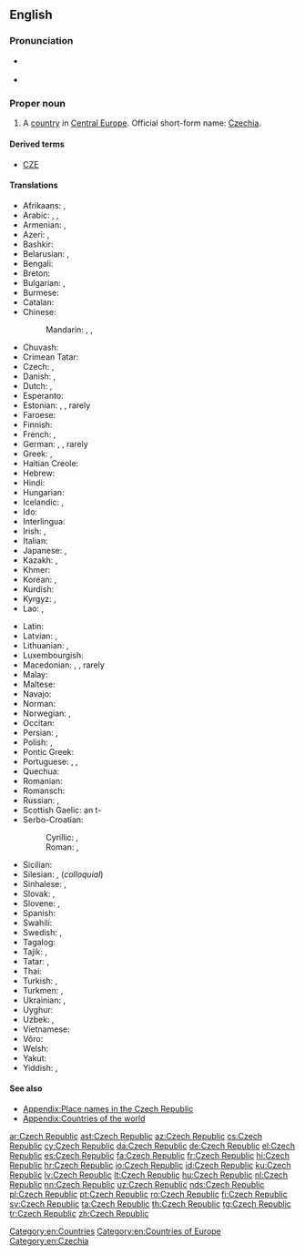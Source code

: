 ==English==
{{wikipedia}}

===Pronunciation===
* {{a|UK|US}} {{IPA|/ˈtʃɛk ɹ‌ɪˈpʌblɪk/|lang=en}}
* {{audio|en-us-Czech Republic.ogg|Audio (US)|lang=en}}

===Proper noun===
{{en-proper noun|head=the [[Czech]] [[republic|Republic]]}}

# A [[country]] in [[Central Europe]]. Official short-form name: [[Czechia]].

====Derived terms====
* [[CZE]]

====Translations====
{{trans-top|country in Central Europe}}
* Afrikaans: {{t|af|Tsjeggiese Republiek}}, {{t|af|Tsjeggië}}
* Arabic: {{t|ar|جُمْهُورِيَّة اَلتّْشِيك|f|tr=jumhūriyyat at-tšik}}, {{t|ar|اَلتّْشِيك|m}}, {{t|ar|اَلتّْشِيك|m|tr=at-tšek}}
* Armenian: {{t|hy|Չեխիայի Հանրապետություն|sc=Armn}}, {{t|hy|Չեխիա|sc=Armn}}
* Azeri: {{t|az|Çex Respublikası}}, {{t+|az|Çexiya}}
* Bashkir: {{t|ba|Чехия|sc=Cyrl}}
* Belarusian: {{t|be|Чэ́шская рэспу́бліка|f|sc=Cyrl}}, {{t|be|Чэ́хія|f|sc=Cyrl}}
* Bengali: {{t|bn|চেক প্রজাতন্ত্র|tr=cek prôjatôntrô|sc=Beng}}
* Breton: {{t|br|Republik Tchek}}
* Bulgarian: {{t|bg|Че́шка репу́блика|f|sc=Cyrl}}, {{t+|bg|Че́хия|f|sc=Cyrl}}
* Burmese: {{t|my|ချက်သမ္မတနိုင်ငံ|sc=Mymr}}
* Catalan: {{t|ca|República Txeca|f}}
* Chinese:
*: Mandarin: {{t+|cmn|捷克共和國|sc=Hani}}, {{t|cmn|捷克共和国|tr=Jiékè gònghéguó|sc=Hani}}, {{t+|cmn|捷克|tr=Jiékè|sc=Hani}}
* Chuvash: {{t|cv|Чех Республики|sc=Cyrl}}
* Crimean Tatar: {{t|crh|Çeh Cumhuriyeti}}
* Czech: {{t+|cs|Česká republika|f}}, {{t+|cs|Česko|n}}
* Danish: {{t+|da|Den Tjekkiske Republik}}, {{t+|da|Tjekkiet}}
* Dutch: {{t+|nl|Tsjechische Republiek}}, {{t+|nl|Tsjechië|n}}
* Esperanto: {{t|eo|Ĉeĥa Respubliko}}
* Estonian: {{t|et|Tšehhi Vabariik}}, {{t+|et|Tšehhi}}, rarely {{t|et|Tšehhimaa}}
* Faroese: {{t|fo|Kekska lýðveldið|n}}
* Finnish: {{t+|fi|Tšekin tasavalta}}
* French: {{t+|fr|République tchèque|f}}, {{t+|fr|Tchéquie|f}}
* German: {{t+|de|Tschechische Republik|f}}, {{t+|de|Tschechien|n}}, rarely {{t+|de|Tschechei|f}}
* Greek: {{t|el|Δημοκρατία της Τσεχίας|f|sc=Grek}}, {{t+|el|Τσεχία|f|sc=Grek}}
* Haitian Creole: {{t|ht|Repiblik Tcheki}}
* Hebrew: {{t|he|הרפובליקה הצ׳כית|f|tr=ha'republiqa ha'chekhit|sc=Hebr}}
* Hindi: {{t|hi|चेक रिपब्लिक|tr=cek ripablik|sc=Deva}}
* Hungarian: {{t+|hu|Cseh Köztársaság}}
* Icelandic: {{t|is|Tékkneska lýðveldið|n}}, {{t+|is|Tékkland|n}}
* Ido: {{t+|io|Chekia}}
* Interlingua: {{t|ia|Republica Chec}}
* Irish: {{t|ga|Poblacht na Seice|f}}, {{t|ga|Seic|f|alt=an tSeic}}
* Italian: {{t+|it|Repubblica Ceca|f}}
* Japanese: {{t|ja|チェコ共和国|tr=ちぇこきょうわこく, Cheko kyōwakoku}}, {{t+|ja|チェコ|tr=Cheko}}
* Kazakh: {{t|kk|Чех Республикасы|sc=Cyrl}}, {{t|kk|Чехия|sc=Cyrl}}
* Khmer: {{t|km|សាធារណរដ្ឋឆែក|tr=sar thea rak nak roath chaek|sc=Khmr}}
* Korean: {{t|ko|^체코 공화국|sc=Hang}}, {{t+|ko|^체코|sc=Hang}}
* Kurdish: {{t|ku|Komara Çêkiyayê}}
* Kyrgyz: {{t|ky|Чех Республикасы|sc=Cyrl}}, {{t|ky|Чехия|sc=Cyrl}}
* Lao: {{t|lo|ສາທາລະນະລັດແຊັກ|sc=Laoo}}, {{t|lo|ເຊັກກີ|sc=Laoo}}
{{trans-mid}}
* Latin: {{t|la|Respublica Cecha|f}}
* Latvian: {{t|lv|Čehijas Republika|f}}, {{t+|lv|Čehija|f}}
* Lithuanian: {{t+|lt|Čekijos Respublika|f}}, {{t+|lt|Čekija|f}}
* Luxembourgish: {{t+|lb|Tschechesch Republik}}
* Macedonian: {{t|mk|Че́шка Репу́блика|f|sc=Cyrl}}, {{t+|mk|Че́шка|f|sc=Cyrl}}, rarely {{t|mk|Че́хија|f|sc=Cyrl}}
* Malay: {{t|ms|Republik Czech}}
* Maltese: {{t|mt|Repubblika Ċeka|alt=ir-Repubblika Ċeka}}
* Navajo: {{t|nv|Chek bikéyah}}
* Norman: {{l|nrf|Républyique Tchèque|f}} {{qualifier|Jersey}}
* Norwegian: {{t|no|Den tsjekkiske republikk}}, {{t+|no|Tsjekkia}}
* Occitan: {{t+|oc|Republica Chèca|f}}
* Persian: {{t+|fa|جمهوری چک|tr=jomhuri-ye ček|sc=fa-Arab}}, {{t+|fa|چک|tr=ček|sc=fa-Arab}}
* Polish: {{t+|pl|Republika Czeska|f}}, {{t+|pl|Czechy|p}}
* Pontic Greek: {{t|pnt|Δημοκρατίαν τη Τσεχίας}}
* Portuguese: {{t+|pt|República Tcheca}}, {{t+|pt|Chéquia|f}}, {{t+|pt|Tchéquia|f}}
* Quechua: {{t|qu|Chiksuyu}}
* Romanian: {{t+|ro|Republica Cehă|f}}
* Romansch: {{t|rm|Republica Tscheca|f}}
* Russian: {{t|ru|Че́шская Респу́блика|f}}, {{t+|ru|Че́хия|f}}
* Scottish Gaelic: an t-{{t|gd|Seic|f}}
* Serbo-Croatian:
*: Cyrillic: {{t|sh|Чешка Република|f|sc=Cyrl}}, {{t|sh|Чешка|f|sc=Cyrl}}
*: Roman: {{t|sh|Češka Republika|f}}, {{t+|sh|Češka|f}}
* Sicilian: {{t|scn|Ripùbblica Ceca|f}}
* Silesian: {{t|szl|Czesko Republika|f}}, (''colloquial'')
* Sinhalese: {{t|si|චෙක් ජනරජය|sc=Sinh}}, {{t|si|චෙක්|sc=Sinh}}
* Slovak: {{t|sk|Česká republika|f}}, {{t|sk|Česko|n}}
* Slovene: {{t|sl|Čéška Repúblika|f}}, {{t|sl|Čéška|f}}
* Spanish: {{t+|es|República Checa|f}}
* Swahili: {{t|sw|Jamhuri ya Ucheki}}
* Swedish: {{t|sv|Tjeckiska republiken}}, {{t+|sv|Tjeckien}}
* Tagalog: {{t+|tl|Republikang Tseko}}
* Tajik: {{t|tg|Чех Ҷумҳурии|sc=Cyrl}}, {{t|tg|Чехия|sc=Cyrl}}
* Tatar: {{t|tt|Чехия Җөмһүрият|sc=Cyrl}}, {{t|tt|Чехия|sc=Cyrl}}
* Thai: {{t+|th|สาธารณรัฐเช็ก|tr=săa-taa-rá-ná-rát chék|sc=Thai}}
* Turkish: {{t+|tr|Çek Cumhuriyeti}}, {{t|tr|Çekya}}
* Turkmen: {{t|tk|Çeh Republikasy}}, {{t|tk|Çehiýa}}
* Ukrainian: {{t|uk|Че́ська Респу́бліка|f|sc=Cyrl}}, {{t+|uk|Че́хія|f|sc=Cyrl}}
* Uyghur: {{t|ug|چېخ جۇمھۇرىيەتى|sc=ug-Arab}}
* Uzbek: {{t|uz|Chex Respublikasi}}, {{t+|uz|Chexiya}}
* Vietnamese: {{t|vi|Cộng hòa Séc}}
* Võro: {{t|vro|Tsehhi Vabariik'}}
* Welsh: {{t|cy|Y Weriniaeth Tsiec}}
* Yakut: {{t|sah|Чех Республиката|sc=Cyrl}}
* Yiddish: {{t|yi|טשעכישע רעפּובליק|f}}, {{t|yi|טשעכײַ|f|sc=Hebr}}
{{trans-bottom}}

====See also====
* [[Appendix:Place names in the Czech Republic]]
* [[Appendix:Countries of the world]]

[[Category:en:Countries]]
[[Category:en:Countries of Europe]]
[[Category:en:Czechia]]

[[ar:Czech Republic]]
[[ast:Czech Republic]]
[[az:Czech Republic]]
[[cs:Czech Republic]]
[[cy:Czech Republic]]
[[da:Czech Republic]]
[[de:Czech Republic]]
[[el:Czech Republic]]
[[es:Czech Republic]]
[[fa:Czech Republic]]
[[fr:Czech Republic]]
[[hi:Czech Republic]]
[[hr:Czech Republic]]
[[io:Czech Republic]]
[[id:Czech Republic]]
[[ku:Czech Republic]]
[[lv:Czech Republic]]
[[lt:Czech Republic]]
[[hu:Czech Republic]]
[[nl:Czech Republic]]
[[nn:Czech Republic]]
[[uz:Czech Republic]]
[[nds:Czech Republic]]
[[pl:Czech Republic]]
[[pt:Czech Republic]]
[[ro:Czech Republic]]
[[fi:Czech Republic]]
[[sv:Czech Republic]]
[[ta:Czech Republic]]
[[th:Czech Republic]]
[[tg:Czech Republic]]
[[tr:Czech Republic]]
[[zh:Czech Republic]]